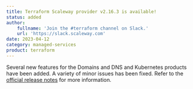 ```yaml
---
title: Terraform Scaleway provider v2.16.3 is available!
status: added
author:
    fullname: 'Join the #terraform channel on Slack.'
    url: 'https://slack.scaleway.com'
date: 2023-04-12
category: managed-services
product: terraform
---
```


Several new features for the Domains and DNS and Kubernetes products have been added. A variety of minor issues has been fixed. Refer to the [official release notes](https://github.com/scaleway/terraform-provider-scaleway/releases/tag/v2.16.3) for more information.
